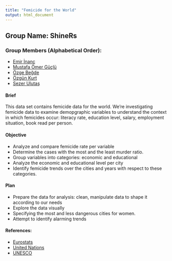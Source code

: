 ```yaml
---
title: "Femicide for the World"
output: html_document
---
```


## Group Name: ShineRs
### Group Members (Alphabetical Order): 

- [Emir İnanç](https://pjournal.github.io/mef03-emirinanc/)
- [Mustafa Ömer Güçlü](https://pjournal.github.io/mef03-MustafaOmerGuclu/)
- [Özge Beğde](https://pjournal.github.io/mef03-OzgeBegde/)
- [Özgün Kurt](https://pjournal.github.io/mef03-Ozgunkrt/)
- [Sezer Ulutaş](https://pjournal.github.io/mef03-SezerUlutas/)

#### Brief

This data set contains femicide data for the world. We're investigating femicide data to examine demopgraphic variables to understand the context in which femicides occur: literacy rate, education level, salary, employment situation, book read per person. 

#### Objective

- Analyze and compare femicide rate per variable
- Determine the cases with the most and the least murder ratio.
- Group variables into categories: economic and educational
- Analyze the economic and educational level per city  
- Identify femicide trends over the cities and years with respect to these categories.

#### Plan

- Prepare the data for analysis: clean, manipulate data to shape it according to our needs
- Explore the data visually
- Specifying the most and less dangerous cities for women.
- Attempt to identify alarming trends

#### References:

- [Eurostats](https://ec.europa.eu/eurostat/data/database)
- [United Nations](http://data.un.org/)
- [UNESCO](http://data.uis.unesco.org/)

